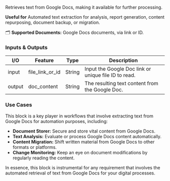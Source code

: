 Retrieves text from Google Docs, making it available for further processing.

**Useful for** Automated text extraction for analysis, report generation, content repurposing, document backup, or migration.

🗂️ **Supported Documents:** Google Docs documents, via link or ID.

### Inputs & Outputs

| I/O    | Feature         | Type   | Description                                          |
| ------ | --------------- | ------ | ---------------------------------------------------- |
| input  | file_link_or_id | String | Input the Google Doc link or unique file ID to read. |
| output | doc_content     | String | The resulting text content from the Google Doc.      |

### Use Cases

This block is a key player in workflows that involve extracting text from Google Docs for automation purposes, including:

- **Document Storer:** Secure and store vital content from Google Docs.
- **Text Analysis:** Evaluate or process Google Docs content automatically.
- **Content Migration:** Shift written material from Google Docs to other formats or platforms.
- **Change Monitoring:** Keep an eye on document modifications by regularly reading the content.

In essence, this block is instrumental for any requirement that involves the automated retrieval of text from Google Docs for your digital processes.
